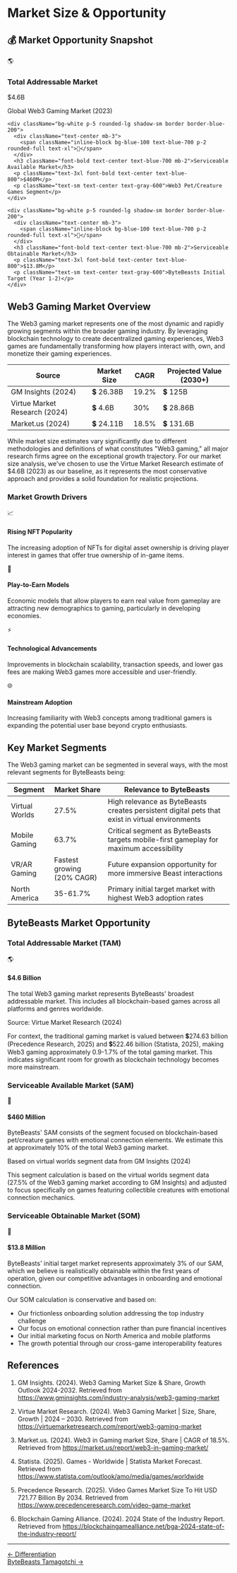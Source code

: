 # Market Size & Opportunity

<div className="bg-gradient-to-r from-blue-50 to-indigo-50 p-6 rounded-lg border border-blue-100 my-6">
  <h2 className="text-2xl font-bold text-blue-800 mb-3">💰 Market Opportunity Snapshot</h2>
  <div className="grid grid-cols-1 md:grid-cols-3 gap-6">
    <div className="bg-white p-5 rounded-lg shadow-sm border border-blue-200">
      <div className="text-center mb-3">
        <span className="inline-block bg-blue-100 text-blue-700 p-2 rounded-full text-xl">🌎</span>
      </div>
      <h3 className="font-bold text-center text-blue-700 mb-2">Total Addressable Market</h3>
      <p className="text-3xl font-bold text-center text-blue-800">$4.6B</p>
      <p className="text-sm text-center text-gray-600">Global Web3 Gaming Market (2023)</p>
    </div>
    
    <div className="bg-white p-5 rounded-lg shadow-sm border border-blue-200">
      <div className="text-center mb-3">
        <span className="inline-block bg-blue-100 text-blue-700 p-2 rounded-full text-xl">🎯</span>
      </div>
      <h3 className="font-bold text-center text-blue-700 mb-2">Serviceable Available Market</h3>
      <p className="text-3xl font-bold text-center text-blue-800">$460M</p>
      <p className="text-sm text-center text-gray-600">Web3 Pet/Creature Games Segment</p>
    </div>
    
    <div className="bg-white p-5 rounded-lg shadow-sm border border-blue-200">
      <div className="text-center mb-3">
        <span className="inline-block bg-blue-100 text-blue-700 p-2 rounded-full text-xl">🚀</span>
      </div>
      <h3 className="font-bold text-center text-blue-700 mb-2">Serviceable Obtainable Market</h3>
      <p className="text-3xl font-bold text-center text-blue-800">$13.8M</p>
      <p className="text-sm text-center text-gray-600">ByteBeasts Initial Target (Year 1-2)</p>
    </div>
  </div>
</div>

## Web3 Gaming Market Overview

The Web3 gaming market represents one of the most dynamic and rapidly growing segments within the broader gaming industry. By leveraging blockchain technology to create decentralized gaming experiences, Web3 games are fundamentally transforming how players interact with, own, and monetize their gaming experiences.

<table className="min-w-full bg-white border border-gray-200 my-6 text-black text-justify">
  <thead>
    <tr className="bg-gradient-to-r from-yellow-500 to-red-500 text-white">
      <th className="py-3 px-4 text-left">Source</th>
      <th className="py-3 px-4 text-left">Market Size</th>
      <th className="py-3 px-4 text-left">CAGR</th>
      <th className="py-3 px-4 text-left">Projected Value (2030+)</th>
    </tr>
  </thead>
  <tbody>
    <tr className="border-t border-gray-200">
      <td className="py-3 px-4 font-bold text-gray-700">GM Insights (2024)</td>
      <td className="py-3 px-4">💲 26.38B</td>
      <td className="py-3 px-4">19.2%</td>
      <td className="py-3 px-4">💲 125B</td>
    </tr>
    <tr className="border-t border-gray-200 bg-yellow-50">
      <td className="py-3 px-4 font-bold text-gray-700">Virtue Market Research (2024)</td>
      <td className="py-3 px-4">💲 4.6B</td>
      <td className="py-3 px-4">30%</td>
      <td className="py-3 px-4">💲 28.86B</td>
    </tr>
    <tr className="border-t border-gray-200">
      <td className="py-3 px-4 font-bold text-gray-700">Market.us (2024)</td>
      <td className="py-3 px-4">💲 24.11B</td>
      <td className="py-3 px-4">18.5%</td>
      <td className="py-3 px-4">💲 131.6B </td>
    </tr>
  </tbody>
</table>

While market size estimates vary significantly due to different methodologies and definitions of what constitutes "Web3 gaming," all major research firms agree on the exceptional growth trajectory. For our market size analysis, we've chosen to use the Virtue Market Research estimate of $4.6B (2023) as our baseline, as it represents the most conservative approach and provides a solid foundation for realistic projections.

### Market Growth Drivers

<div className="grid grid-cols-1 md:grid-cols-2 gap-4 my-6 text-black">
  <div className="bg-white p-4 rounded-lg shadow-sm border border-gray-200">
    <div className="flex items-start">
      <div className="bg-green-100 p-2 rounded-full mr-3">
        <span className="text-green-700 text-xl">📈</span>
      </div>
      <div>
        <h4 className="font-bold text-green-700">Rising NFT Popularity</h4>
        <p>The increasing adoption of NFTs for digital asset ownership is driving player interest in games that offer true ownership of in-game items.</p>
      </div>
    </div>
  </div>
  
  <div className="bg-white p-4 rounded-lg shadow-sm border border-gray-200">
    <div className="flex items-start">
      <div className="bg-green-100 p-2 rounded-full mr-3">
        <span className="text-green-700 text-xl">💸</span>
      </div>
      <div>
        <h4 className="font-bold text-green-700">Play-to-Earn Models</h4>
        <p>Economic models that allow players to earn real value from gameplay are attracting new demographics to gaming, particularly in developing economies.</p>
      </div>
    </div>
  </div>
  
  <div className="bg-white p-4 rounded-lg shadow-sm border border-gray-200">
    <div className="flex items-start">
      <div className="bg-green-100 p-2 rounded-full mr-3">
        <span className="text-green-700 text-xl">⚡</span>
      </div>
      <div>
        <h4 className="font-bold text-green-700">Technological Advancements</h4>
        <p>Improvements in blockchain scalability, transaction speeds, and lower gas fees are making Web3 games more accessible and user-friendly.</p>
      </div>
    </div>
  </div>
  
  <div className="bg-white p-4 rounded-lg shadow-sm border border-gray-200">
    <div className="flex items-start">
      <div className="bg-green-100 p-2 rounded-full mr-3">
        <span className="text-green-700 text-xl">🌐</span>
      </div>
      <div>
        <h4 className="font-bold text-green-700">Mainstream Adoption</h4>
        <p>Increasing familiarity with Web3 concepts among traditional gamers is expanding the potential user base beyond crypto enthusiasts.</p>
      </div>
    </div>
  </div>
</div>

## Key Market Segments

The Web3 gaming market can be segmented in several ways, with the most relevant segments for ByteBeasts being:

<div className="overflow-hidden rounded-lg border border-gray-200 my-6 text-black">
  <table className="min-w-full bg-white">
    <thead>
      <tr className="bg-gradient-to-r from-yellow-500 to-red-500 text-white">
        <th className="py-3 px-4 text-left">Segment</th>
        <th className="py-3 px-4 text-center">Market Share</th>
        <th className="py-3 px-4 text-left">Relevance to ByteBeasts</th>
      </tr>
    </thead>
    <tbody className="divide-y divide-gray-200">
      <tr>
        <td className="py-3 px-4 font-medium">Virtual Worlds</td>
        <td className="py-3 px-4 text-center">27.5%</td>
        <td className="py-3 px-4">High relevance as ByteBeasts creates persistent digital pets that exist in virtual environments</td>
      </tr>
      <tr>
        <td className="py-3 px-4 font-medium">Mobile Gaming</td>
        <td className="py-3 px-4 text-center">63.7%</td>
        <td className="py-3 px-4">Critical segment as ByteBeasts targets mobile-first gameplay for maximum accessibility</td>
      </tr>
      <tr>
        <td className="py-3 px-4 font-medium">VR/AR Gaming</td>
        <td className="py-3 px-4 text-center">Fastest growing (20% CAGR)</td>
        <td className="py-3 px-4">Future expansion opportunity for more immersive Beast interactions</td>
      </tr>
      <tr>
        <td className="py-3 px-4 font-medium">North America</td>
        <td className="py-3 px-4 text-center">35-61.7%</td>
        <td className="py-3 px-4">Primary initial target market with highest Web3 adoption rates</td>
      </tr>
    </tbody>
  </table>
</div>

## ByteBeasts Market Opportunity

### Total Addressable Market (TAM)

<div className="bg-white p-5 rounded-lg shadow-sm border border-gray-200 my-6 text-black">
  <div className="flex items-start">
    <div className="bg-blue-100 p-3 rounded-full mr-4 flex-shrink-0">
      <span className="text-blue-700 text-2xl">🌎</span>
    </div>
    <div>
      <h4 className="font-bold text-blue-700 text-xl mb-2">$4.6 Billion</h4>
      <p>The total Web3 gaming market represents ByteBeasts' broadest addressable market. This includes all blockchain-based games across all platforms and genres worldwide.</p>
      <p className="text-sm text-gray-600 mt-2">Source: Virtue Market Research (2024)</p>
    </div>
  </div>
</div>

For context, the traditional gaming market is valued between 💲274.63 billion (Precedence Research, 2025) and 💲522.46 billion (Statista, 2025), making Web3 gaming approximately 0.9-1.7% of the total gaming market. This indicates significant room for growth as blockchain technology becomes more mainstream.

### Serviceable Available Market (SAM)

<div className="bg-white p-5 rounded-lg shadow-sm border border-gray-200 my-6 text-black">
  <div className="flex items-start">
    <div className="bg-blue-100 p-3 rounded-full mr-4 flex-shrink-0">
      <span className="text-blue-700 text-2xl">🎯</span>
    </div>
    <div>
      <h4 className="font-bold text-blue-700 text-xl mb-2">$460 Million</h4>
      <p>ByteBeasts' SAM consists of the segment focused on blockchain-based pet/creature games with emotional connection elements. We estimate this at approximately 10% of the total Web3 gaming market.</p>
      <p className="text-sm text-gray-600 mt-2">Based on virtual worlds segment data from GM Insights (2024)</p>
    </div>
  </div>
</div>

This segment calculation is based on the virtual worlds segment data (27.5% of the Web3 gaming market according to GM Insights) and adjusted to focus specifically on games featuring collectible creatures with emotional connection mechanics.

### Serviceable Obtainable Market (SOM)

<div className="bg-white p-5 rounded-lg shadow-sm border border-gray-200 my-6 text-black">
  <div className="flex items-start">
    <div className="bg-blue-100 p-3 rounded-full mr-4 flex-shrink-0">
      <span className="text-blue-700 text-2xl">🚀</span>
    </div>
    <div>
      <h4 className="font-bold text-blue-700 text-xl mb-2">$13.8 Million</h4>
      <p>ByteBeasts' initial target market represents approximately 3% of our SAM, which we believe is realistically obtainable within the first years of operation, given our competitive advantages in onboarding and emotional connection.</p>
    </div>
  </div>
</div>

Our SOM calculation is conservative and based on:
- Our frictionless onboarding solution addressing the top industry challenge
- Our focus on emotional connection rather than pure financial incentives
- Our initial marketing focus on North America and mobile platforms
- The growth potential through our cross-game interoperability features

## References

1. GM Insights. (2024). Web3 Gaming Market Size & Share, Growth Outlook 2024-2032. Retrieved from https://www.gminsights.com/industry-analysis/web3-gaming-market

2. Virtue Market Research. (2024). Web3 Gaming Market | Size, Share, Growth | 2024 – 2030. Retrieved from https://virtuemarketresearch.com/report/web3-gaming-market

3. Market.us. (2024). Web3 in Gaming market Size, Share | CAGR of 18.5%. Retrieved from https://market.us/report/web3-in-gaming-market/

4. Statista. (2025). Games - Worldwide | Statista Market Forecast. Retrieved from https://www.statista.com/outlook/amo/media/games/worldwide

5. Precedence Research. (2025). Video Games Market Size To Hit USD 721.77 Billion By 2034. Retrieved from https://www.precedenceresearch.com/video-game-market

6. Blockchain Gaming Alliance. (2024). 2024 State of the Industry Report. Retrieved from https://blockchaingamealliance.net/bga-2024-state-of-the-industry-report/

---

<div className="flex justify-between items-center mt-12 pt-6 border-t border-gray-200">
  <div>
    <a href="/Differentiation/differentiation" className="text-white-500 hover:text-blue-700">← Differentiation</a>
  </div>
  <div>
    <a href="/ByteBeastTamagotchi/bytebeast-tamagotchi" className="text-white-500 hover:text-blue-700">ByteBeasts Tamagotchi →</a>
  </div>
</div>
